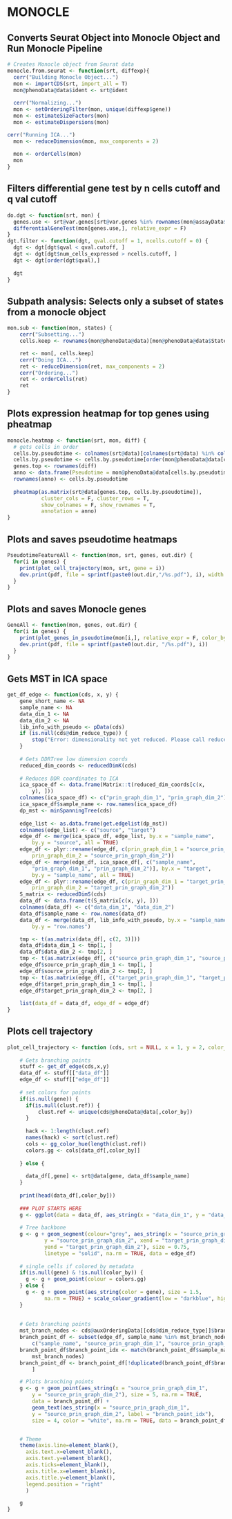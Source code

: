 
#################################################################################################
# MONOCLE
#################################################################################################

## Converts Seurat Object into Monocle Object and Run Monocle Pipeline
```r
# Creates Monocle object from Seurat data
monocle.from.seurat <- function(srt, diffexp){
  cerr("Building Monocle Object...")
  mon <- importCDS(srt, import_all = T)
  mon@phenoData@data$ident <- srt@ident
  
  cerr("Normalizing...")
  mon <- setOrderingFilter(mon, unique(diffexp$gene))
  mon <- estimateSizeFactors(mon)
  mon <- estimateDispersions(mon)

cerr("Running ICA...")
  mon <- reduceDimension(mon, max_components = 2)
  
  mon <- orderCells(mon)
  mon
}
```

## Filters differential gene test by n cells cutoff and q val cutoff
```r
do.dgt <- function(srt, mon) {
  genes.use <- srt@var.genes[srt@var.genes %in% rownames(mon@assayData$exprs)]
  differentialGeneTest(mon[genes.use,], relative_expr = F)
}
dgt.filter <- function(dgt, qval.cutoff = 1, ncells.cutoff = 0) {
  dgt <- dgt[dgt$qval < qval.cutoff, ]
  dgt <- dgt[dgt$num_cells_expressed > ncells.cutoff, ]
  dgt <- dgt[order(dgt$qval),]
  
  dgt
}
```

## Subpath analysis: Selects only a subset of states from a monocle object
```r
mon.sub <- function(mon, states) {
    cerr("Subsetting...")
    cells.keep <- rownames(mon@phenoData@data)[mon@phenoData@data$State %in% states]

    ret <- mon[, cells.keep]
    cerr("Doing ICA...")
    ret <- reduceDimension(ret, max_components = 2)
    cerr("Ordering...")
    ret <- orderCells(ret)
    ret
}
```

## Plots expression heatmap for top genes using pheatmap
```r
monocle.heatmap <- function(srt, mon, diff) {
  # gets cells in order
  cells.by.pseudotime <- colnames(srt@data)[colnames(srt@data) %in% colnames(mon@assayData$exprs)]
  cells.by.pseudotime <- cells.by.pseudotime[order(mon@phenoData@data[cells.by.pseudotime,"Pseudotime"])]
  genes.top <- rownames(diff)
  anno <- data.frame(Pseudotime = mon@phenoData@data[cells.by.pseudotime, "Pseudotime"])
  rownames(anno) <- cells.by.pseudotime
  
  pheatmap(as.matrix(srt@data[genes.top, cells.by.pseudotime]), 
           cluster_cols = F, cluster_rows = T, 
           show_colnames = F, show_rownames = T, 
           annotation = anno)
}
```

## Plots and saves pseudotime heatmaps
```r
PseudotimeFeatureAll <- function(mon, srt, genes, out.dir) {
  for(i in genes) {
    print(plot_cell_trajectory(mon, srt, gene = i))
    dev.print(pdf, file = sprintf(paste0(out.dir,"/%s.pdf"), i), width = 16, height = 9)
  }
}
```

## Plots and saves Monocle genes
```r
GeneAll <- function(mon, genes, out.dir) {
  for(i in genes) {
    print(plot_genes_in_pseudotime(mon[i,], relative_expr = F, color_by="tree.ident"))
    dev.print(pdf, file = sprintf(paste0(out.dir, "/%s.pdf"), i))
  }
}

```

## Gets MST in ICA space
```r
get_df_edge <- function(cds, x, y) {
    gene_short_name <- NA
    sample_name <- NA
    data_dim_1 <- NA
    data_dim_2 <- NA
    lib_info_with_pseudo <- pData(cds)
    if (is.null(cds@dim_reduce_type)) {
        stop("Error: dimensionality not yet reduced. Please call reduceDimension() before calling this function.")
    }
    
    # Gets DDRTree low dimension coords
    reduced_dim_coords <- reducedDimK(cds)
    
    # Reduces DDR coordinates to ICA
    ica_space_df <- data.frame(Matrix::t(reduced_dim_coords[c(x, 
        y), ]))
    colnames(ica_space_df) <- c("prin_graph_dim_1", "prin_graph_dim_2")
    ica_space_df$sample_name <- row.names(ica_space_df)
    dp_mst <- minSpanningTree(cds)
    
    edge_list <- as.data.frame(get.edgelist(dp_mst))
    colnames(edge_list) <- c("source", "target")
    edge_df <- merge(ica_space_df, edge_list, by.x = "sample_name", 
        by.y = "source", all = TRUE)
    edge_df <- plyr::rename(edge_df, c(prin_graph_dim_1 = "source_prin_graph_dim_1", 
        prin_graph_dim_2 = "source_prin_graph_dim_2"))
    edge_df <- merge(edge_df, ica_space_df[, c("sample_name", 
        "prin_graph_dim_1", "prin_graph_dim_2")], by.x = "target", 
        by.y = "sample_name", all = TRUE)
    edge_df <- plyr::rename(edge_df, c(prin_graph_dim_1 = "target_prin_graph_dim_1", 
        prin_graph_dim_2 = "target_prin_graph_dim_2"))
    S_matrix <- reducedDimS(cds)
    data_df <- data.frame(t(S_matrix[c(x, y), ]))
    colnames(data_df) <- c("data_dim_1", "data_dim_2")
    data_df$sample_name <- row.names(data_df)
    data_df <- merge(data_df, lib_info_with_pseudo, by.x = "sample_name", 
        by.y = "row.names")

    tmp <- t(as.matrix(data_df[, c(2, 3)]))
    data_df$data_dim_1 <- tmp[1, ]
    data_df$data_dim_2 <- tmp[2, ]
    tmp <- t(as.matrix(edge_df[, c("source_prin_graph_dim_1", "source_prin_graph_dim_2")]))
    edge_df$source_prin_graph_dim_1 <- tmp[1, ]
    edge_df$source_prin_graph_dim_2 <- tmp[2, ]
    tmp <- t(as.matrix(edge_df[, c("target_prin_graph_dim_1", "target_prin_graph_dim_2")]))
    edge_df$target_prin_graph_dim_1 <- tmp[1, ]
    edge_df$target_prin_graph_dim_2 <- tmp[2, ]
    
    list(data_df = data_df, edge_df = edge_df)
}
```

## Plots cell trajectory
```r
plot_cell_trajectory <- function (cds, srt = NULL, x = 1, y = 2, color_by = "tree.ident", gene = NULL, clust.ref = NULL) {
    
    # Gets branching points
    stuff <- get_df_edge(cds,x,y)
    data_df <- stuff[["data_df"]]
    edge_df <- stuff[["edge_df"]]
    
    # set colors for points
    if(is.null(gene)) {
      if(is.null(clust.ref)) {
          clust.ref <- unique(cds@phenoData@data[,color_by])
      }
        
      hack <- 1:length(clust.ref)
      names(hack) <- sort(clust.ref)
      cols <- gg_color_hue(length(clust.ref))
      colors.gg <- cols[data_df[,color_by]]
        
    } else {
        
      data_df[,gene] <- srt@data[gene, data_df$sample_name]
    }
    
    print(head(data_df[,color_by]))
    
    ### PLOT STARTS HERE
    g <- ggplot(data = data_df, aes_string(x = "data_dim_1", y = "data_dim_2"))
    
    # Tree backbone
    g <- g + geom_segment(colour="grey", aes_string(x = "source_prin_graph_dim_1", 
            y = "source_prin_graph_dim_2", xend = "target_prin_graph_dim_1", 
            yend = "target_prin_graph_dim_2"), size = 0.75, 
            linetype = "solid", na.rm = TRUE, data = edge_df) 
            
    # single cells if colored by metadata
    if(is.null(gene) & !is.null(color_by)) { 
      g <- g + geom_point(colour = colors.gg)
    } else {
      g <- g + geom_point(aes_string(color = gene), size = 1.5, 
            na.rm = TRUE) + scale_colour_gradient(low = "darkblue", high = "red")
    }
    
    
    # Gets branching points
    mst_branch_nodes <- cds@auxOrderingData[[cds@dim_reduce_type]]$branch_points
    branch_point_df <- subset(edge_df, sample_name %in% mst_branch_nodes)[,
        c("sample_name", "source_prin_graph_dim_1", "source_prin_graph_dim_2")]
    branch_point_df$branch_point_idx <- match(branch_point_df$sample_name,
        mst_branch_nodes)
    branch_point_df <- branch_point_df[!duplicated(branch_point_df$branch_point_idx),
        ]

    # Plots branching points
    g <- g + geom_point(aes_string(x = "source_prin_graph_dim_1",
        y = "source_prin_graph_dim_2"), size = 5, na.rm = TRUE,
        data = branch_point_df) +
        geom_text(aes_string(x = "source_prin_graph_dim_1",
        y = "source_prin_graph_dim_2", label = "branch_point_idx"),
        size = 4, color = "white", na.rm = TRUE, data = branch_point_df) +


    # Theme
    theme(axis.line=element_blank(),
      axis.text.x=element_blank(),
      axis.text.y=element_blank(),
      axis.ticks=element_blank(),
      axis.title.x=element_blank(),
      axis.title.y=element_blank(),
      legend.position = "right"
      )

    g
}
```

